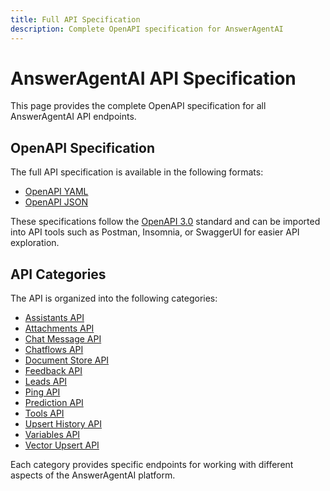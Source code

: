 ```yaml
---
title: Full API Specification
description: Complete OpenAPI specification for AnswerAgentAI
---
```


# AnswerAgentAI API Specification

This page provides the complete OpenAPI specification for all AnswerAgentAI API endpoints.

## OpenAPI Specification

The full API specification is available in the following formats:

-   [OpenAPI YAML](/api/full-api-spec.yaml)
-   [OpenAPI JSON](/api/full-api-spec.json)

These specifications follow the [OpenAPI 3.0](https://swagger.io/specification/) standard and can be imported into API tools such as Postman, Insomnia, or SwaggerUI for easier API exploration.

## API Categories

The API is organized into the following categories:

-   [Assistants API](/docs/api/assistants/assistants-api)
-   [Attachments API](/docs/api/attachments/attachments-api)
-   [Chat Message API](/docs/api/chat-message/chat-message-api)
-   [Chatflows API](/docs/api/chatflows/chatflows-api)
-   [Document Store API](/docs/api/document-store/document-store-api)
-   [Feedback API](/docs/api/feedback/feedback-api)
-   [Leads API](/docs/api/leads/leads-api)
-   [Ping API](/docs/api/ping/ping-api)
-   [Prediction API](/docs/api/prediction/prediction-api)
-   [Tools API](/docs/api/tools/tools-api)
-   [Upsert History API](/docs/api/upsert-history/upsert-history-api)
-   [Variables API](/docs/api/variables/variables-api)
-   [Vector Upsert API](/docs/api/vector-upsert/vector-upsert-api)

Each category provides specific endpoints for working with different aspects of the AnswerAgentAI platform.
